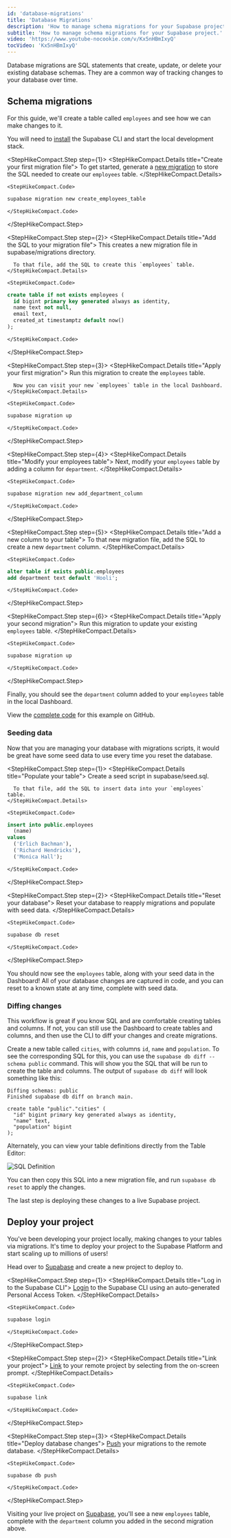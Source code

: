 ```yaml
---
id: 'database-migrations'
title: 'Database Migrations'
description: 'How to manage schema migrations for your Supabase project.'
subtitle: 'How to manage schema migrations for your Supabase project.'
video: 'https://www.youtube-nocookie.com/v/Kx5nHBmIxyQ'
tocVideo: 'Kx5nHBmIxyQ'
---
```


Database migrations are SQL statements that create, update, or delete your existing database schemas. They are a common way of tracking changes to your database over time.

## Schema migrations

For this guide, we'll create a table called `employees` and see how we can make changes to it.

You will need to [install](/docs/guides/local-development#quickstart) the Supabase CLI and start the local development stack.

<StepHikeCompact>

  <StepHikeCompact.Step step={1}>
    <StepHikeCompact.Details title="Create your first migration file">
      To get started, generate a [new migration](/docs/reference/cli/supabase-migration-new) to store the SQL needed to create our `employees` table.
    </StepHikeCompact.Details>

    <StepHikeCompact.Code>

```bash Terminal
supabase migration new create_employees_table
```

    </StepHikeCompact.Code>

  </StepHikeCompact.Step>
</StepHikeCompact>

<StepHikeCompact>

  <StepHikeCompact.Step step={2}>
    <StepHikeCompact.Details title="Add the SQL to your migration file">
      This creates a new migration file in supabase/migrations directory.

      To that file, add the SQL to create this `employees` table.
    </StepHikeCompact.Details>

    <StepHikeCompact.Code>

```sql supabase/migrations/<timestamp>_create_employees_table.sql
create table if not exists employees (
  id bigint primary key generated always as identity,
  name text not null,
  email text,
  created_at timestamptz default now()
);
```

    </StepHikeCompact.Code>

  </StepHikeCompact.Step>
</StepHikeCompact>

<StepHikeCompact>

  <StepHikeCompact.Step step={3}>
    <StepHikeCompact.Details title="Apply your first migration">
      Run this migration to create the `employees` table.

      Now you can visit your new `employees` table in the local Dashboard.
    </StepHikeCompact.Details>

    <StepHikeCompact.Code>

```bash Terminal
supabase migration up
```

    </StepHikeCompact.Code>

  </StepHikeCompact.Step>
</StepHikeCompact>

<StepHikeCompact>

  <StepHikeCompact.Step step={4}>
    <StepHikeCompact.Details title="Modify your employees table">
      Next, modify your `employees` table by adding a column for `department`.
    </StepHikeCompact.Details>

    <StepHikeCompact.Code>

```bash Terminal
supabase migration new add_department_column
```

    </StepHikeCompact.Code>

  </StepHikeCompact.Step>
</StepHikeCompact>

<StepHikeCompact>

  <StepHikeCompact.Step step={5}>
    <StepHikeCompact.Details title="Add a new column to your table">
      To that new migration file, add the SQL to create a new `department` column.
    </StepHikeCompact.Details>

    <StepHikeCompact.Code>

```sql supabase/migrations/<timestamp>_add_department_column.sql
alter table if exists public.employees
add department text default 'Hooli';
```

    </StepHikeCompact.Code>

  </StepHikeCompact.Step>
</StepHikeCompact>

<StepHikeCompact>

  <StepHikeCompact.Step step={6}>
    <StepHikeCompact.Details title="Apply your second migration">
      Run this migration to update your existing `employees` table.
    </StepHikeCompact.Details>

    <StepHikeCompact.Code>

```bash Terminal
supabase migration up
```

    </StepHikeCompact.Code>

  </StepHikeCompact.Step>
</StepHikeCompact>

Finally, you should see the `department` column added to your `employees` table in the local Dashboard.

<Admonition type="info">

View the [complete code](https://github.com/supabase/supabase/tree/master/examples/database/employees) for this example on GitHub.

</Admonition>

### Seeding data

Now that you are managing your database with migrations scripts, it would be great have some seed data to use every time you reset the database.

<StepHikeCompact>

  <StepHikeCompact.Step step={1}>
    <StepHikeCompact.Details title="Populate your table">
      Create a seed script in supabase/seed.sql.

      To that file, add the SQL to insert data into your `employees` table.
    </StepHikeCompact.Details>

    <StepHikeCompact.Code>

```sql supabase/seed.sql
insert into public.employees
  (name)
values
  ('Erlich Bachman'),
  ('Richard Hendricks'),
  ('Monica Hall');
```

    </StepHikeCompact.Code>

  </StepHikeCompact.Step>
</StepHikeCompact>

<StepHikeCompact>

  <StepHikeCompact.Step step={2}>
    <StepHikeCompact.Details title="Reset your database">
      Reset your database to reapply migrations and populate with seed data.
    </StepHikeCompact.Details>

    <StepHikeCompact.Code>

```bash Terminal
supabase db reset
```

    </StepHikeCompact.Code>

  </StepHikeCompact.Step>
</StepHikeCompact>

You should now see the `employees` table, along with your seed data in the Dashboard! All of your database changes are captured in code, and you can reset to a known state at any time, complete with seed data.

### Diffing changes

This workflow is great if you know SQL and are comfortable creating tables and columns. If not, you can still use the Dashboard to create tables and columns, and then use the CLI to diff your changes and create migrations.

Create a new table called `cities`, with columns `id`, `name` and `population`. To see the corresponding SQL for this, you can use the `supabase db diff --schema public` command. This will show you the SQL that will be run to create the table and columns. The output of `supabase db diff` will look something like this:

```
Diffing schemas: public
Finished supabase db diff on branch main.

create table "public"."cities" (
  "id" bigint primary key generated always as identity,
  "name" text,
  "population" bigint
);

```

Alternately, you can view your table definitions directly from the Table Editor:

![SQL Definition](/docs/img/guides/cli/sql-definitions.png)

You can then copy this SQL into a new migration file, and run `supabase db reset` to apply the changes.

The last step is deploying these changes to a live Supabase project.

## Deploy your project

You've been developing your project locally, making changes to your tables via migrations. It's time to deploy your project to the Supabase Platform and start scaling up to millions of users!

Head over to [Supabase](https://supabase.com/dashboard) and create a new project to deploy to.

<StepHikeCompact>

  <StepHikeCompact.Step step={1}>
    <StepHikeCompact.Details title="Log in to the Supabase CLI">
      [Login](/docs/reference/cli/usage#supabase-login) to the Supabase CLI using an auto-generated Personal Access Token.
    </StepHikeCompact.Details>

    <StepHikeCompact.Code>

```bash Terminal
supabase login
```

    </StepHikeCompact.Code>

  </StepHikeCompact.Step>
</StepHikeCompact>

<StepHikeCompact>

  <StepHikeCompact.Step step={2}>
    <StepHikeCompact.Details title="Link your project">
      [Link](/docs/reference/cli/usage#supabase-link) to your remote project by selecting from the on-screen prompt.
    </StepHikeCompact.Details>

    <StepHikeCompact.Code>

```bash Terminal
supabase link
```

    </StepHikeCompact.Code>

  </StepHikeCompact.Step>
</StepHikeCompact>

<StepHikeCompact>

  <StepHikeCompact.Step step={3}>
    <StepHikeCompact.Details title="Deploy database changes">
      [Push](/docs/reference/cli/usage#supabase-db-push) your migrations to the remote database.
    </StepHikeCompact.Details>

    <StepHikeCompact.Code>

```bash Terminal
supabase db push
```

    </StepHikeCompact.Code>

  </StepHikeCompact.Step>
</StepHikeCompact>

Visiting your live project on [Supabase](https://supabase.com/dashboard/project/_), you'll see a new `employees` table, complete with the `department` column you added in the second migration above.
